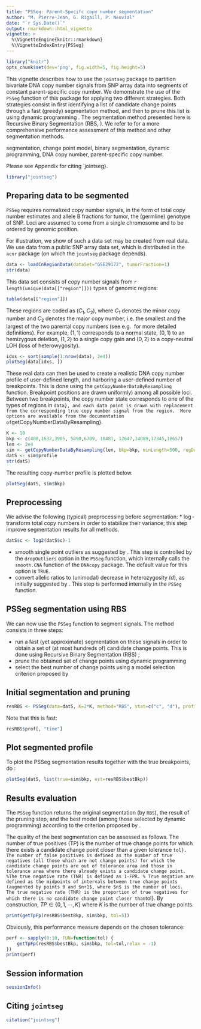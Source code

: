 ```yaml
---
title: "PSSeg: Parent-Specifc copy number segmentation"
author: "M. Pierre-Jean, G. Rigaill, P. Neuvial"
date: "`r Sys.Date()`"
output: rmarkdown::html_vignette
vignette: >
  %\VignetteEngine{knitr::rmarkdown}
  %\VignetteIndexEntry{PSSeg}
---
```


```r
library("knitr")
opts_chunk$set(dev='png', fig.width=5, fig.height=5)
```

This vignette describes how to use the `jointseg` package to partition bivariate DNA copy number signals from SNP array data into segments of constant parent-specific copy number.  We demonstrate the use of the `PSSeg` function of this package for applying two different strategies.  Both strategies consist in first identifying a list of candidate change points through a fast (greedy) segmentation method, and then to prune this list is using dynamic programming \cite{bellman61approximation}.  The segmentation method presented here is Recursive Binary Segmentation (RBS, \cite{gey08using}). We refer to \cite{pierre-jean14performance} for a more comprehensive performance assessment of this method and other segmentation methods.
\paragraph{keywords:} segmentation, change point model, binary segmentation, dynamic programming, DNA copy number, parent-specific copy number.

Please see Appendix \ref{citation} for citing `jointseg}.

```r
library("jointseg")
```

## Preparing data to be segmented
`PSSeg` requires normalized copy number signals, in the form of total copy number estimates and allele B fractions for tumor, the (germline) genotype of SNP.  Loci are assumed to come from a single chromosome and to be ordered by genomic position. 

For illustration, we show of such a data set may be created from real data.  We use data from a public SNP array data set, which is distributed in the `acnr` package (on which the `jointseg` package depends).

```r
data <- loadCnRegionData(dataSet="GSE29172", tumorFraction=1)
str(data)
```

This data set consists of copy number signals from `r length(unique(data[["region"]]))` types of genomic regions:

```r
table(data[["region"]])
```

These regions are coded  as $(C_1,C_2)$, where $C_1$ denotes the minor copy number and $C_2$ denotes the major copy number, i.e. the smallest and the largest of the two parental copy numbers (see e.g. \cite{neuvial11statistical} for more detailed definitions).  For example,  $(1,1)$ corresponds to a normal state, $(0,1)$ to an hemizygous deletion, $(1,2)$ to a single copy gain and $(0,2)$ to a copy-neutral LOH (loss of heterowygosity).

```r
idxs <- sort(sample(1:nrow(data), 2e4))
plotSeg(data[idxs, ])
```

These real data can then be used to create a realistic DNA copy number profile of user-defined length, and harboring a user-defined number of breakpoints.  This is done using the `getCopyNumberDataByResampling` function.  Breakpoint positions are drawn uniformly) among all possible loci.  Between two breakpoints, the copy number state corresponds to one of the types of regions in `data}, and each data point is drawn with replacement from the corresponding true copy number signal from the region.  More options are available from the documentation of `getCopyNumberDataByResampling}.

```r
K <- 10
bkp <- c(408,1632,3905, 5890,6709, 10481, 12647,14089,17345,18657)
len <- 2e4
sim <- getCopyNumberDataByResampling(len, bkp=bkp, minLength=500, regData=data)
datS <- sim$profile
str(datS)
```

The resulting copy-number profile is plotted below.

```r
plotSeg(datS, sim$bkp)
```

## Preprocessing
We advise the following (typical) preprocessing before segmentation:
* $\log$-transform total copy numbers in order to stabilize their variance; this step improve segmentation results for all methods.
```r
datS$c <- log2(datS$c)-1
```
* smooth single point outliers as suggested by \cite{olshen04circular}.  This step is controlled by the `dropOutliers` option in the `PSSeg` function, which internally calls the `smooth.CNA` function of the `DNAcopy` package. The default value for this option is `TRUE`.
* convert allelic ratios to (unimodal) decrease in heterozygosity ($d$), as initially suggested by \cite{staaf08segmentation-based}. This step is performed internally in the `PSSeg` function.


## PSSeg segmentation using RBS

We can now use the `PSSeg` function to segment signals.  The method consists in three steps:

* run a fast (yet approximate) segmentation on these signals in order to obtain a set of (at most hundreds of) candidate change points.  This is done using  Recursive Binary Segmentation (RBS) \cite{gey08using};
*  prune the obtained set of change points using dynamic programming \cite{bellman61approximation}
*  select the best number of change points using a model selection criterion proposed by  \cite{lebarbier05detecting}

## Initial segmentation and pruning
```r
resRBS <- PSSeg(data=datS, K=2*K, method="RBS", stat=c("c", "d"), profile=TRUE)
```

Note that this is fast:
```r
resRBS$prof[, "time"]
```

## Plot segmented profile
To plot the PSSeg segmentation results together with the true breakpoints, do :
```r
plotSeg(datS, list(true=sim$bkp, est=resRBS$bestBkp))
```

## Results evaluation

The `PSSeg` function returns the original segmentation (by `RBS`), the result of the pruning step, and the best model (among those selected by dynamic programming) according to the criterion proposed by \cite{lebarbier05detecting}.  

The quality of the best segmentation can be assessed as follows.  The number of true positives (TP) is the number of true change points for which there exists a candidate change point closer than a given tolerance `tol}.  The number of false positives is defined as the number of true negatives (all those which are not change points) for which the candidate change points are out of tolerance area and those in tolerance area where there already exists a candidate change point. %The true negative rate (TNR) is defined as 1-FPR.
% True negative are defined as the midpoints of intervals between true change points (augmented by points 0 and $n+1$, where $n$ is the number of loci.  The true negative rate (TNR) is the proportion of true negatives for which there is no candidate change point closer than `tol}. 
 By construction, $TP \in \{0, 1,  \cdots, K \}$ where $K$ is the number of true change points.

```r
print(getTpFp(resRBS$bestBkp, sim$bkp, tol=5))
```

Obviously, this performance measure depends on the chosen tolerance:

```r
perf <- sapply(0:10, FUN=function(tol) {
    getTpFp(resRBS$bestBkp, sim$bkp, tol=tol,relax = -1)
})
print(perf)
```

<!-- % \section{PSSeg segmentation using GFLARS} -->
<!-- % We can now use the `PSSeg` function to segment signals with GFLARS method only on heterozygous SNP.  The method consists in three steps: -->
<!-- % \begin{enumerate} -->
<!-- % \item run a fast (yet approximate) segmentation on these signals in order to obtain a set of (at most hundreds of) candidate change points.  This is done using  Group Fused Lars \cite{vert10fast}; -->
<!-- % \item prune the obtained set of change points usign dynamic programming \cite{bellman61approximation} -->
<!-- % \item select the best number of change points using a model selection criterion proposed by  \cite{lebarbier05detecting} -->
<!-- % \end{enumerate} -->

<!-- % \subsection{Initial segmentation and pruning} -->
<!-- % <<GFL>>= -->
<!-- % resGFL <- PSSeg(data=datS, K=6*K, method="GFLars", stat=c("c", "d"), profile=TRUE) -->
<!-- % @  -->

<!-- % Note that this is fast due to the low number in the data. -->
<!-- % <<>>= -->
<!-- % resGFL$prof[, "time"] -->
<!-- % @  -->

<!-- % \subsection{Plot segmented profile} -->
<!-- % To plot the PSSeg segmentation results together with the true breakpoints, do : -->
<!-- % <<plotGFL>>= -->
<!-- % plotSeg(datS, list(true=sim$bkp, est=resGFL$bestBkp)) -->
<!-- % @  -->

<!-- % \subsection{Results evaluation} -->
<!-- % The `PSSeg` function returns the original segmentation (by `GFLARS}), the result of the pruning step, and the best model (among those selected by dynamic programming) according to the criterion proposed by \cite{lebarbier05detecting}.   -->

<!-- % <<>>= -->
<!-- % print(getTpFp(resGFL$bestBkp, sim$bkp, tol=15)) -->
<!-- % @  -->

<!-- % Obviously, this performance measure depends on the chosen tolerance: -->

<!-- % <<>>= -->
<!-- % perf <- sapply(0:20, FUN=function(tol) { -->
<!-- %     getTpFp(resGFL$bestBkp, sim$bkp, tol=tol) -->
<!-- % }) -->
<!-- % print(perf) -->
<!-- % @  -->

## Session information

```r
sessionInfo()
```

## Citing `jointseg`

```r
citation("jointseg")
```


<!-- \bibliographystyle{plain} -->
<!-- \bibliography{jointSeg} -->
